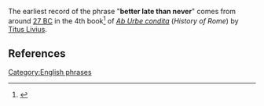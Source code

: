 {{context}}{{dicdef}}
The earliest record of the phrase "'''better late than never'''" comes from around [[27 BC]] in the 4th book<ref>{{cite web |url=http://mcadams.posc.mu.edu/txt/ah/Livy/Livy04.html |title=Livy's History of Rome |accessdate=2007-05-29 |author=Butterfield, Bruce J. |date=1996 |format=HTML |work=Livy - History of Rome |publisher=Marquette University ([http://mu.edu mu.edu]) |language=English |quote=Their insolence and recklessness must be opposed, and better late than never.}}</ref> of ''[[Ab Urbe condita (book)|Ab Urbe condita]]'' (''History of Rome'') by [[Livy|Titus Livius]].

== References ==
<references/>

{{vocab-stub}}

[[Category:English phrases]]